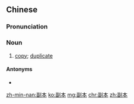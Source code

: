 ==Chinese==
{{zh-forms}}

===Pronunciation===
{{zh-pron
|m=fùběn
|c=fu3 bun2
|h=pfs=fu-pún
|mn=hù-pún
|cat=n
}}

===Noun===
{{zh-noun}}

# [[copy]]; [[duplicate]]

====Antonyms====
* {{zh-l|正本}}

[[zh-min-nan:副本]]
[[ko:副本]]
[[mg:副本]]
[[chr:副本]]
[[zh:副本]]